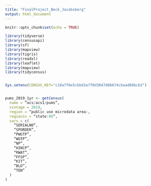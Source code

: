 ```yaml
---
title: "FinalProject_Beck_Jacobsberg"
output: html_document
---
```


```r
knitr::opts_chunk$set(echo = TRUE)
```



```r
library(tidyverse)
library(censusapi)
library(sf)
library(mapview)
library(tigris)
library(readxl)
library(leaflet)
library(mapview)
library(tidycensus)


Sys.setenv(CENSUS_KEY="c18a7f6e5cbbd1e7f0d3047d8b674cbaad89bcb3")



```

```r
pums_2019_1yr <- getCensus(
  name = “acs/acs1/pums”,
  vintage = 2019,
  region = “public use microdata area:,
  regionin = “state:06”,
  vars = c(
    “SERIALNO”,
    “SPORDER”,
    “PWGTP”,
    “WGTP”,
    “NP”,
    “HINCP”,
    “RWAT”,
    “FFSP”,
    “KIT”,
    “BLD”,
    “TEN”
  )
)
```

